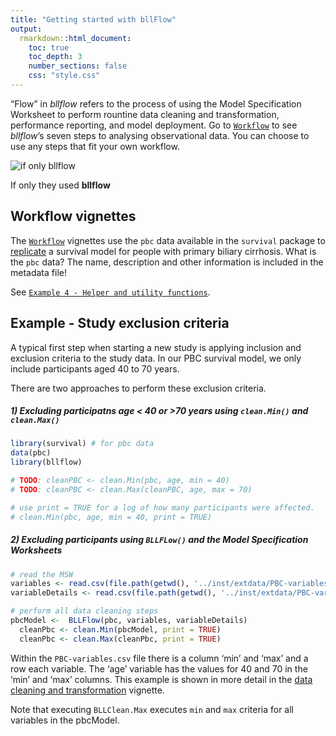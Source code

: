 ```yaml
---
title: "Getting started with bllFlow"
output: 
  rmarkdown::html_document:
    toc: true 
    toc_depth: 3
    number_sections: false
    css: "style.css"
---
```

“Flow” in _bllflow_ refers to the process of using the Model Specification Worksheet to perform rountine data cleaning and transformation, performance reporting, and model deployment. Go to [`Workflow`](a_workflow.html) to see _bllflow_'s seven steps to analysing observational data. You can choose to use any steps that fit your own workflow.

<div class="image">
  <img src="images/coding.png" alt="if only bllflow" />
  <div class="img_caption">
  <p>If only they used <b>bllflow</b></p>
  </div>
</div>

## Workflow vignettes
The [`Workflow`](a_workflow.html) vignettes use the `pbc` data available in the `survival` package to [replicate](https://www.ncbi.nlm.nih.gov/pubmed/2737595) a survival model for people with primary biliary cirrhosis.  What is the `pbc` data? The name, description and other information is included in the metadata file! 

See [`Example 4 - Helper and utility functions`](i_helper_functions.html). 

## Example - Study exclusion criteria
A typical first step when starting a new study is applying inclusion and exclusion criteria to the study data. In our PBC survival model, we only include participants aged 40 to 70 years.

There are two approaches to perform these exclusion criteria.

##### 1) Excluding participatns age < 40 or >70 years using `clean.Min()` and `clean.Max()`
```r
library(survival) # for pbc data
data(pbc)
library(bllflow)

```
```r
# TODO: cleanPBC <- clean.Min(pbc, age, min = 40)
# TODO: cleanPBC <- clean.Max(cleanPBC, age, max = 70)

# use print = TRUE for a log of how many participants were affected.
# clean.Min(pbc, age, min = 40, print = TRUE)
```

##### 2) Excluding participants using `BLLFLow()` and the Model Specification Worksheets
```r
# read the MSW
variables <- read.csv(file.path(getwd(), '../inst/extdata/PBC-variables.csv'))
variableDetails <- read.csv(file.path(getwd(), '../inst/extdata/PBC-variableDetails.csv'))

# perform all data cleaning steps
pbcModel <-  BLLFlow(pbc, variables, variableDetails)
  cleanPbc <- clean.Min(pbcModel, print = TRUE)
  cleanPbc <- clean.Max(cleanPbc, print = TRUE)
```
Within the `PBC-variables.csv` file there is a column 'min' and 'max' and a row each variable. The 'age' variable has the values for 40 and 70 in the 'min' and 'max' columns. This example is shown in more detail in the [data cleaning and transformation](d_clean_data.Rmd) vignette. 

Note that executing `BLLClean.Max` executes `min` and `max` criteria for all variables in the pbcModel.
